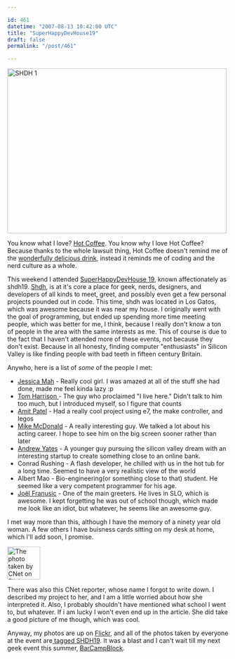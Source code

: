 ```yaml
---

id: 461
datetime: "2007-08-13 10:42:00 UTC"
title: "SuperHappyDevHouse19"
draft: false
permalink: "/post/461"

---
```


<a href="http://www.flickr.com/photos/icco/1096426984/" title="Photo Sharing"><img src="http://farm2.static.flickr.com/1197/1096426984_516787bca7.jpg" alt="SHDH 1" height="375" width="500" /></a>

You know what I love? <a href="http://en.wikipedia.org/wiki/Hot_Coffee">Hot Coffee</a>. You know why I love Hot Coffee? Because thanks to the whole lawsuit thing, Hot Coffee doesn't remind me of the <a href="http://en.wikipedia.org/wiki/Coffee">wonderfully delicious drink</a>, instead it reminds me of coding and the nerd culture as a whole.

This weekend I attended <a href="http://superhappydevhouse.org/SuperHappyDevHouse19">SuperHappyDevHouse 19</a>, known affectionately as shdh19. <a href="http://superhappydevhouse.org">Shdh</a>, is at it's core a place for geek, nerds, designers, and developers of all kinds to meet, greet, and possibly even get a few personal projects pounded out in code. This time, shdh was located in Los Gatos, which was awesome because it was near my house. I originally went with the goal of programming, but ended up spending more time meeting people, which was better for me, I think, because I really don't know a ton of people in the area with the same interests as me. This of course is due to the fact that I haven't attended more of these events, not because they don't exist. Because in all honesty, finding computer "enthusiasts" in Silicon Valley is like finding people with bad teeth in fifteen century Britain.

Anywho, here is a list of <em>some</em> of the people I met:
<ul>
	<li><a href="http://jessicamah.com/">Jessica Mah</a> - Really cool girl. I was amazed at all of the stuff she had done, made me feel kinda lazy :p <a href="http://jessicamah.com/">
</a></li>
	<li><a href="http://tomicles.com/wordpress/">Tom Harrison </a>- The guy who proclaimed "I live here." Didn't talk to him too much, but I introduced myself, so I figure that counts <a href="http://tomicles.com/wordpress/">
</a></li>
	<li><a href="http://simblob.blogspot.com/">Amit Patel</a> - Had a really cool project using e7, the make controller, and legos<a href="http://simblob.blogspot.com/">
</a></li>
	<li><a href="http://www.kelek.com/">Mike McDonald</a> - A really interesting guy. We talked a lot about his acting career. I hope to see him on the big screen sooner rather than later<a href="http://www.kelek.com/">
</a></li>
	<li><a href="http://drewyates.net/">Andrew Yates</a> - A younger guy pursuing the silicon valley dream with an interesting startup to create something close to an online bank.<a href="http://drewyates.net/">
</a></li>
	<li>Conrad Rushing - A flash developer, he chilled with us in the hot tub for a long time. Seemed to have a very realistic view of the world</li>
	<li>Albert Mao - Bio-engineering(or something close to that) student. He seemed like a very competent programmer for his age.</li>
	<li><a href="http://sargo.com/joel">Joël Franusic</a> - One of the main greeters. He lives in SLO, which is awesome. I kept forgetting he was out of school though, which made me look like an idiot, but whatever, he seems like an awesome guy.</li>
</ul>
I met way more than this, although I have the memory of a ninety year old woman. A few others I have buisness cards sitting on my desk at home, which I'll add soon, I promise.

<a href="http://www.flickr.com/photos/icco/1096435512/" title="The photo taken by CNet on Flickr" class="right"><img src="http://farm2.static.flickr.com/1361/1096435512_8f89e8069c_s.jpg" alt="The photo taken by CNet on Flickr" height="75" width="75" /></a>

There was also this CNet reporter, whose name I forgot to write down. I described my project to her, and I am a little worried about how she interpreted it. Also, I probably shouldn't have mentioned what school I went to, but whatever. If i am lucky I won't even end up in the article. She did take a good picture of me though, which was cool. 

Anyway, my photos are up on <a href="http://flickr.com/photos/icco">Flickr</a>, and all of the photos taken by everyone at the event are<a href="http://flickr.com/photos/tags/shdh19/interesting/"> tagged SHDH19</a>. It was a blast and I can't wait till my next geek event this summer, <a href="http://barcamp.org/BarCampBlock">BarCampBlock</a>.


